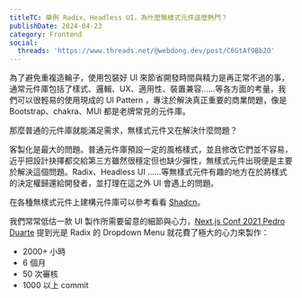 ```yaml
---
titleTC: 舉例 Radix、Headless UI，為什麼無樣式元件這麼熱門？
publishDate: 2024-04-23
category: Frontend
social:
  threads: 'https://www.threads.net/@webdong.dev/post/C6GtAf9Bb2O'
---
```


為了避免重複造輪子，使用包裝好 UI 來節省開發時間與精力是再正常不過的事，通常元件庫包括了樣式、邏輯、UX、適用性、裝置兼容……等各方面的考量，我們可以很輕易的使用現成的 UI Pattern ，專注於解決真正重要的商業問題，像是 Bootstrap、chakra、MUI 都是老牌常見的元件庫。

那麼普通的元件庫就能滿足需求，無樣式元件又在解決什麼問題？

客製化是最大的問題。普通元件庫預設一定的風格樣式，並且修改它們並不容易，近乎把設計抉擇都交給第三方雖然很穩定但也缺少彈性，無樣式元件出現便是主要於解決這個問題。Radix、Headless UI ……等無樣式元件有趣的地方在於將樣式的決定權歸還給開發者，並打理在這之外 UI 會遇上的問題。

在各種無樣式元件上建構元件庫可以參考看看 [Shadcn](https://ui.shadcn.com/)。

我們常常低估一款 UI 製作所需要留意的細節與心力，[Next.js Conf 2021 Pedro Duarte](https://www.youtube.com/watch?v=lY-RQjWeweo) 提到光是 Radix 的 Dropdown Menu 就花費了極大的心力來製作：

- 2000+ 小時
- 6 個月
- 50 次審核
- 1000 以上 commit
